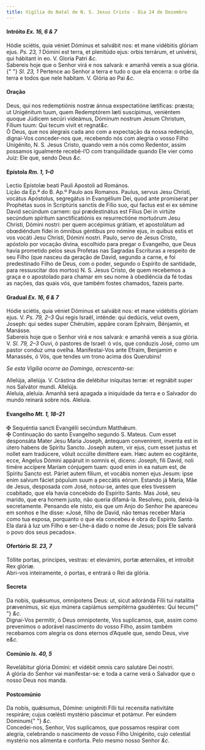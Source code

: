 ```yaml
---
title: Vigília do Natal de N. S. Jesus Cristo - Dia 24 de Dezembro
---
```


<h4 class="text-center">
  Intróito <em>Ex. 16, 6 & 7</em>
</h4>

<div class="grid grid-cols-2 gap-5">
  <span class="text-justify">
    Hódie sciétis, quia véniet Dóminus et salvábit nos: et mane vidébitis
    glóriam ejus. <em>Ps. 23, 1</em>
    Dómini est terra, et plenitúdo ejus: orbis terrárum, et univérsi, qui hábitant
    in eo. V. Gloria Patri <em>&c.</em>
  </div>
  <span class="text-justify">
    Sabereis hoje que o Senhor virá e nos salvará: e amanhã vereis a sua glória.{" "}
    <em>Sl. 23, 1</em> Pertence ao Senhor a terra e tudo o que ela encerra: o
    orbe da terra e todos que nele habitam. V. Glória ao Pai <em>&c.</em>
  </div>
</div>

<h4 class="text-center">Oração</h4>

<div class="grid grid-cols-2 gap-5">
  <span class="text-justify">
    Deus, qui nos redemptiónis nostræ ánnua exspectatióne lætíficas: præsta; ut
    Unigénitum tuum, quem Redemptórem læti suscípimus, veniéntem quoque Júdicem
    secúri videámus, Dóminum nostrum Jesum Christum, Fílium tuum: Qui tecum
    vivit et regnat<em>&c.</em>
  </div>
  <span class="text-justify">
    Ó Deus, que nos alegrais cada ano com a expectação da nossa redenção,
    dignai-Vos conceder-nos que, recebendo nós com alegria o vosso Filho
    Unigénito, N. S. Jesus Cristo, quando vem a nós como Redentor, assim
    possamos igualmente recebê-l’O com tranquilidade quando Ele vier como Juiz:
    Ele que, sendo Deus <em>&c.</em>
  </div>
</div>

<h4 class="text-center">
  Epístola <em>Rm. 1, 1–0</em>
</h4>

<div class="grid grid-cols-2 gap-5">
  <span class="text-justify">
    Lectio Epístolæ beati Pauli Apostoli ad Romános.
  </div>
  <span class="text-justify">
    Lição da Ep.ª do B. Ap.º Paulo aos Romanos.
  </div>
  <span class="text-justify">
    Paulus, servus Jesu Christi, vocátus Apóstolus, segregátus in Evangélium
    Dei, quod ante promíserat per Prophétas suos in Scriptúris sanctis de Fílio
    suo, qui factus est ei ex sémine David secúndum carnem: qui prædestinátus
    est Fílius Dei in virtúte secúndum spíritum sanctificatiónis ex
    resurrectióne mortuórum Jesu Christi, Dómini nostri: per quem accépimus
    grátiam, et apostolátum ad obœdiéndum fídei in ómnibus géntibus pro nómine
    ejus, in quibus estis et vos vocáti Jesu Christi, Dómini nostri.
  </div>
  <span class="text-justify">
    Paulo, servo de Jesus Cristo, apóstolo por vocação divina, escolhido para
    pregar o Evangelho, que Deus havia prometido pelos seus Profetas nas
    Sagradas Escrituras a respeito de seu Filho (que nasceu da geração de David,
    segundo a carne, e foi predestinado Filho de Deus, com o poder, segundo o
    Espírito de santidade, para ressuscitar dos mortos) N. S. Jesus Cristo, de
    quem recebemos a graça e o apostolado para chamar em seu nome à obediência
    da fé todas as nações, das quais vós, que também fostes chamados, fazeis
    parte.
  </div>
</div>

<h4 class="text-center">
  Gradual <em>Ex. 16, 6 & 7</em>
</h4>
<div class="grid grid-cols-2 gap-5">
  <span class="text-justify">
    Hódie sciétis, quia véniet Dóminus et salvábit nos: et mane vidébitis
    glóriam ejus. V. <em>Ps. 79, 2–3</em>
    Qui regis Israël, inténde: qui dedúcis, velut ovem, Joseph: qui sedes super Chérubim,
    appáre coram Ephraim, Bénjamin, et Manásse.
  </div>
  <span class="text-justify">
    Sabereis hoje que o Senhor virá e nos salvará: e amanhã vereis a sua glória.
    V. <em>Sl. 79, 2–3</em> Ouvi, ó pastores de Israel: ó vós, que conduzis
    José, como um pastor conduz uma ovelha. Manifestai-Vos ante Efraim, Benjamim
    e Manassés, ó Vós, que tendes um trono acima dos Querubins!
  </div>
</div>

<em>Se esta Vigília ocorre ao Domingo, acrescenta-se:</em>

<div class="grid grid-cols-2 gap-5">
  <span class="text-justify">
    Allelúja, allelúja. V. Crástina die delébitur iníquitas terræ: et regnábit
    super nos Salvátor mundi. Allelúja.
  </div>
  <span class="text-justify">
    Aleluia, aleluia. Amanhã será apagada a iniquidade da terra e o Salvador do
    mundo reinará sobre nós. Aleluia.
  </div>
</div>

<h4 class="text-center">
  Evangelho <em>Mt. 1, 18–21</em>
</h4>

<div class="grid grid-cols-2 gap-5">
  <span class="text-justify">
    <span class="text-danger">&#10016;</span> Sequéntia sancti Evangélii
    secúndum Matthǽum.
  </div>
  <span class="text-justify">
    <span class="text-danger">&#10016;</span> Continuação do santo Evangelho
    segundo S. Mateus.
  </div>
  <span class="text-justify">
    Cum esset desponsáta Mater Jesu Maria Joseph, ántequam convenírent, inventa
    est in útero habens de Spiritu Sancto. Joseph autem, vir ejus, cum esset
    justus et nollet eam tradúcere, vóluit occúlte dimíttere eam. Hæc autem eo
    cogitánte, ecce, Angelus Dómini appáruit in somnis ei, dicens: Joseph, fili
    David, noli timére accípere Maríam cónjugem tuam: quod enim in ea natum est,
    de Spíritu Sancto est. Páriet autem fílium, et vocábis nomen ejus Jesum:
    ipse enim salvum fáciet pópulum suum a peccátis eórum.
  </div>
  <span class="text-justify">
    Estando já Maria, Mãe de Jesus, desposada com José, notou-se, antes que eles
    tivessem coabitado, que ela havia concebido do Espírito Santo. Mas José, seu
    marido, que era homem justo, não queria difamá-la. Resolveu, pois, deixá-la
    secretamente. Pensando ele nisto, eis que um Anjo do Senhor lhe apareceu em
    sonhos e lhe disse: «José, filho de David, não temas receber Maria como tua
    esposa, porquanto o que ela concebeu é obra do Espírito Santo. Ela dará à
    luz um Filho e ser-Lhe-á dado o nome de Jesus; pois Ele salvará o povo dos
    seus pecados».
  </div>
</div>

<h4 class="text-center">
  Ofertório <em>Sl. 23, 7</em>
</h4>

<div class="grid grid-cols-2 gap-5">
  <span class="text-justify">
    Tóllite portas, principes, vestras: et elevámini, portæ æternáles, et
    introíbit Rex glóriæ.
  </div>
  <span class="text-justify">
    Abri-vos inteiramente, ó portas, e entrará o Rei da glória.
  </div>
</div>

<h4 class="text-center">Secreta</h4>

<div class="grid grid-cols-2 gap-5">
  <span class="text-justify">
    Da nobis, quǽsumus, omnípotens Deus: ut, sicut adoránda Fílii tui natalítia
    prævenímus, sic ejus múnera capiámus sempitérna gaudéntes: Qui tecum{" "}
    <em>&c.</em>
  </div>
  <span class="text-justify">
    Dignai-Vos permitir, ó Deus omnipotente, Vos suplicamos, que, assim como
    prevenimos o adorável nascimento do vosso Filho, assim também recebamos com
    alegria os dons eternos d’Aquele que, sendo Deus, vive e<em>&c.</em>
  </div>
</div>

<h4 class="text-center">
  Comúnio <em>Is. 40, 5</em>
</h4>

<div class="grid grid-cols-2 gap-5">
  <span class="text-justify">
    Revelábitur glória Dómini: et vidébit omnis caro salutáre Dei nostri.
  </div>
  <span class="text-justify">
    A glória do Senhor vai manifestar-se: e toda a carne verá o Salvador que o
    nosso Deus nos manda.
  </div>
</div>

<h4 class="text-center">Postcomúnio</h4>

<div class="grid grid-cols-2 gap-5">
  <span class="text-justify">
    Da nobis, quǽsumus, Dómine: unigéniti Fílii tui recensíta nativitáte
    respiráre; cujus cœlésti mystério páscimur et potámur. Per eúndem Dóminum{" "}
    <em>&c.</em>
  </div>
  <span class="text-justify">
    Concedei-nos, Senhor, Vos suplicamos, que possamos respirar com alegria,
    celebrando o nascimento de vosso Filho Unigénito, cujo celestial mystério
    nos alimenta e conforta. Pelo mesmo nosso Senhor <em>&c.</em>
  </div>
</div>
